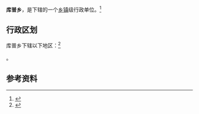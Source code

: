 {{中国乡级行政区|65/42/24/202/000}}

'''库普乡'''，是{{PRC admin/fullname|65/42/24/202/000|3}}下辖的一个[[乡镇|乡镇]]级行政单位。<ref>{{PRC admin/ref sgc|{{PRC admin/parent|65/42/24/202/000}}}}</ref>

== 行政区划 ==

库普乡下辖以下地区：<ref>{{PRC admin/ref sgc|65/42/24/202/000}}</ref>

{{PRC admin/children|65/42/24/202/000}}。

== 参考资料 ==

{{reflist}}

{{PRC admin/navcat|65/42/24/202/000}}
{{新疆行政区划小作品}}